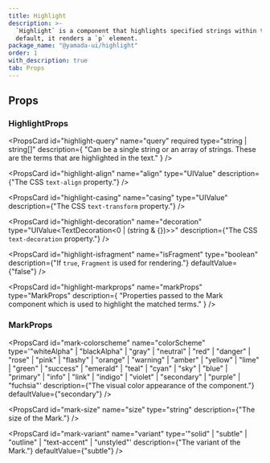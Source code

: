 ```yaml
---
title: Highlight
description: >-
  `Highlight` is a component that highlights specified strings within text. By
  default, it renders a `p` element.
package_name: "@yamada-ui/highlight"
order: 1
with_description: true
tab: Props
---
```


## Props

### HighlightProps

<PropsCard
  id="highlight-query"
  name="query"
  required
  type="string | string[]"
  description={
    "Can be a single string or an array of strings. These are the terms that are highlighted in the text."
  }
/>

<PropsCard
  id="highlight-align"
  name="align"
  type="UIValue<TextAlign>"
  description={"The CSS `text-align` property."}
/>

<PropsCard
  id="highlight-casing"
  name="casing"
  type="UIValue<TextTransform>"
  description={"The CSS `text-transform` property."}
/>

<PropsCard
  id="highlight-decoration"
  name="decoration"
  type="UIValue<TextDecoration<0 | (string & {})>>"
  description={"The CSS `text-decoration` property."}
/>

<PropsCard
  id="highlight-isfragment"
  name="isFragment"
  type="boolean"
  description={"If `true`, `Fragment` is used for rendering."}
  defaultValue={"false"}
/>

<PropsCard
  id="highlight-markprops"
  name="markProps"
  type="MarkProps"
  description={
    "Properties passed to the Mark component which is used to highlight the matched terms."
  }
/>

### MarkProps

<PropsCard
  id="mark-colorscheme"
  name="colorScheme"
  type='"whiteAlpha" | "blackAlpha" | "gray" | "neutral" | "red" | "danger" | "rose" | "pink" | "flashy" | "orange" | "warning" | "amber" | "yellow" | "lime" | "green" | "success" | "emerald" | "teal" | "cyan" | "sky" | "blue" | "primary" | "info" | "link" | "indigo" | "violet" | "secondary" | "purple" | "fuchsia"'
  description={"The visual color appearance of the component."}
  defaultValue={"secondary"}
/>

<PropsCard
  id="mark-size"
  name="size"
  type="string"
  description={"The size of the Mark."}
/>

<PropsCard
  id="mark-variant"
  name="variant"
  type='"solid" | "subtle" | "outline" | "text-accent" | "unstyled"'
  description={"The variant of the Mark."}
  defaultValue={"subtle"}
/>
